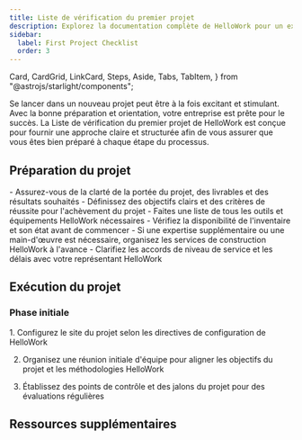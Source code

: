 ```yaml
---
title: Liste de vérification du premier projet
description: Explorez la documentation complète de HelloWork pour un examen approfondi de nos outils haut de gamme et services de construction.
sidebar:
  label: First Project Checklist
  order: 3
---
```

  Card,
  CardGrid,
  LinkCard,
  Steps,
  Aside,
  Tabs,
  TabItem,
} from "@astrojs/starlight/components";

Se lancer dans un nouveau projet peut être à la fois excitant et stimulant. Avec la bonne préparation et orientation, votre entreprise est prête pour le succès. La Liste de vérification du premier projet de HelloWork est conçue pour fournir une approche claire et structurée afin de vous assurer que vous êtes bien préparé à chaque étape du processus.

## Préparation du projet

<CardGrid>
  <Card title="Portée et objectifs">
    - Assurez-vous de la clarté de la portée du projet, des livrables et des résultats souhaités
    - Définissez des objectifs clairs et des critères de réussite pour l'achèvement du projet
  </Card>
  <Card title="Outils et équipement">
    - Faites une liste de tous les outils et équipements HelloWork nécessaires
    - Vérifiez la disponibilité de l'inventaire et son état avant de commencer
  </Card>
  <Card title="Organisation des services">
    - Si une expertise supplémentaire ou une main-d'œuvre est nécessaire, organisez les services de construction HelloWork à l'avance
    - Clarifiez les accords de niveau de service et les délais avec votre représentant HelloWork
  </Card>
</CardGrid>

## Exécution du projet
### Phase initiale
<Steps>
1. Configurez le site du projet selon les directives de configuration de HelloWork

2. Organisez une réunion initiale d'équipe pour aligner les objectifs du projet et les méthodologies HelloWork

3. Établissez des points de contrôle et des jalons du projet pour des évaluations régulières
</Steps>


## Ressources supplémentaires
<CardGrid>
<LinkCard
  title="Guides détaillés"
  description="Accédez à une documentation approfondie et aux manuels d'utilisation des outils et services HelloWork."
  href="fr/guides/getting-started"
/>
<LinkCard
  title="Contacts de support"
  description="Gardez à portée de main les coordonnées du support HelloWork, disponible pour vous aider tout au long de votre projet."
  href="fr/guides/getting-started"
/>
<LinkCard
  title="Apprentissage avancé"
  description="Explorez d'autres ressources éducatives fournies par HelloWork pour affiner vos compétences et vos connaissances."
  href="fr/guides/getting-started"
/>
</CardGrid>
